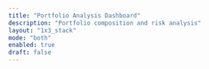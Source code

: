 ```yaml
---
title: "Portfolio Analysis Dashboard"
description: "Portfolio composition and risk analysis"
layout: "1x3_stack"
mode: "both"
enabled: true
draft: false
---
```


<div class="grid grid-cols-1 gap-6">

<ChartDisplay
  client:only="react"
  title="Live Signals Equity Curve"
  category="Live Trading Performance"
  description="Comprehensive live trading analysis showing equity curve, MFE (Maximum Favorable Excursion), and MAE (Maximum Adverse Excursion). Real-time performance from April to August 2025 with risk management insights."
  chartType="live-signals-equity-curve"
/>

<div class="grid grid-cols-1 gap-6 lg:grid-cols-2">

<ChartDisplay
  client:only="react"
  title="Live Signals Drawdown Analysis"
  category="Live Trading Risk"
  description="Live portfolio drawdown periods showing risk management during real trading. Peak drawdown of $69.23 with successful recovery to profitability."
  chartType="live-signals-drawdowns"
/>

<ChartDisplay
  client:only="react"
  title="Closed Position PnL Waterfall"
  category="Live Trading Individual Trades"
  description="Waterfall chart showing individual trade profits and losses from closed positions, sorted from highest to lowest PnL. Visualizes contribution of each trade to overall portfolio performance."
  chartType="trade-pnl-waterfall"
/>

</div>

<ChartDisplay
  client:only="react"
  title="Open Positions Cumulative PnL Time Series"
  category="Live Trading Open Positions"
  description="Multi-line time series showing cumulative PnL for each open position, indexed to $0 at entry date. Track real-time performance across the live portfolio with individual lines for each ticker."
  chartType="open-positions-pnl-timeseries"
/>

</div>
